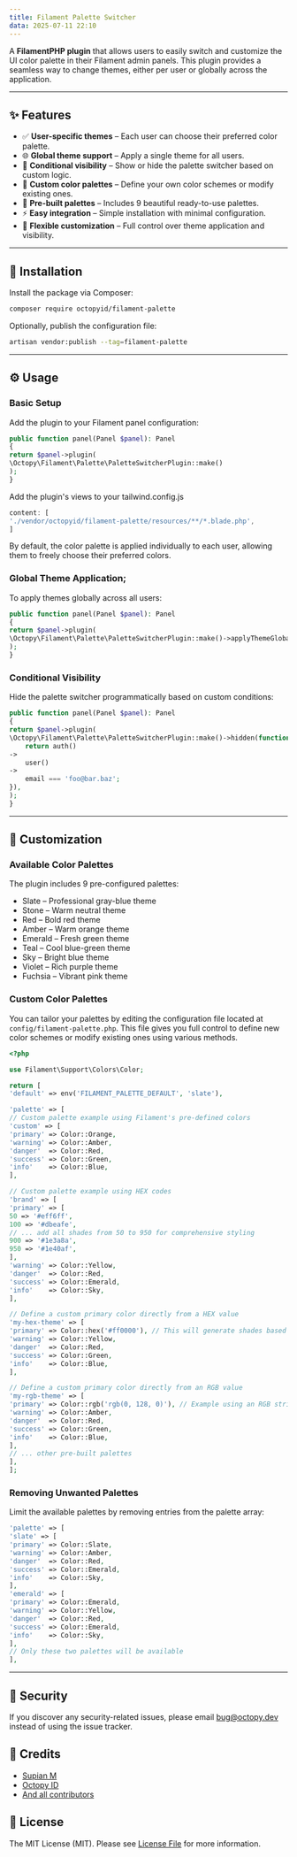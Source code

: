 ```yaml
---
title: Filament Palette Switcher
data: 2025-07-11 22:10
---
```


A **FilamentPHP plugin** that allows users to easily switch and customize the UI color palette in their Filament admin panels. This plugin provides a seamless way to change themes,
either per user or globally across the application.

---

## ✨ Features

- ✅ **User-specific themes** – Each user can choose their preferred color palette.
- 🌐 **Global theme support** – Apply a single theme for all users.
- 🧠 **Conditional visibility** – Show or hide the palette switcher based on custom logic.
- 🎨 **Custom color palettes** – Define your own color schemes or modify existing ones.
- 🌈 **Pre-built palettes** – Includes 9 beautiful ready-to-use palettes.
- ⚡ **Easy integration** – Simple installation with minimal configuration.
- 🔧 **Flexible customization** – Full control over theme application and visibility.

---

## 🚀 Installation

Install the package via Composer:

```bash
composer require octopyid/filament-palette
```

Optionally, publish the configuration file:

```bash
artisan vendor:publish --tag=filament-palette
```

---

## ⚙️ Usage

### Basic Setup

Add the plugin to your Filament panel configuration:

```php
public function panel(Panel $panel): Panel
{
return $panel->plugin(
\Octopy\Filament\Palette\PaletteSwitcherPlugin::make()
);
}
```

Add the plugin's views to your tailwind.config.js

```js
content: [
'./vendor/octopyid/filament-palette/resources/**/*.blade.php',
]
```

By default, the color palette is applied individually to each user, allowing them to freely choose their preferred colors.

### Global Theme Application;

To apply themes globally across all users:

```php
public function panel(Panel $panel): Panel
{
return $panel->plugin(
\Octopy\Filament\Palette\PaletteSwitcherPlugin::make()->applyThemeGlobally(true)
);
}
```

### Conditional Visibility

Hide the palette switcher programmatically based on custom conditions:

```php
public function panel(Panel $panel): Panel
{
return $panel->plugin(
\Octopy\Filament\Palette\PaletteSwitcherPlugin::make()->hidden(function() {
    return auth()
->
    user()
->
    email === 'foo@bar.baz';
}),
);
}
```

---

## 🎨 Customization

### Available Color Palettes

The plugin includes 9 pre-configured palettes:

- Slate – Professional gray-blue theme
- Stone – Warm neutral theme
- Red – Bold red theme
- Amber – Warm orange theme
- Emerald – Fresh green theme
- Teal – Cool blue-green theme
- Sky – Bright blue theme
- Violet – Rich purple theme
- Fuchsia – Vibrant pink theme

### Custom Color Palettes

You can tailor your palettes by editing the configuration file located at `config/filament-palette.php`. This file gives you full control to define new color schemes or modify
existing ones using various methods.

```php
<?php

use Filament\Support\Colors\Color;

return [
'default' => env('FILAMENT_PALETTE_DEFAULT', 'slate'),

'palette' => [
// Custom palette example using Filament's pre-defined colors
'custom' => [
'primary' => Color::Orange,
'warning' => Color::Amber,
'danger'  => Color::Red,
'success' => Color::Green,
'info'    => Color::Blue,
],

// Custom palette example using HEX codes
'brand' => [
'primary' => [
50 => '#eff6ff',
100 => '#dbeafe',
// ... add all shades from 50 to 950 for comprehensive styling
900 => '#1e3a8a',
950 => '#1e40af',
],
'warning' => Color::Yellow,
'danger'  => Color::Red,
'success' => Color::Emerald,
'info'    => Color::Sky,
],

// Define a custom primary color directly from a HEX value
'my-hex-theme' => [
'primary' => Color::hex('#ff0000'), // This will generate shades based on the given hex code
'warning' => Color::Yellow,
'danger'  => Color::Red,
'success' => Color::Green,
'info'    => Color::Blue,
],

// Define a custom primary color directly from an RGB value
'my-rgb-theme' => [
'primary' => Color::rgb('rgb(0, 128, 0)'), // Example using an RGB string
'warning' => Color::Amber,
'danger'  => Color::Red,
'success' => Color::Green,
'info'    => Color::Blue,
],
// ... other pre-built palettes
],
];
```

### Removing Unwanted Palettes

Limit the available palettes by removing entries from the palette array:

```php
'palette' => [
'slate' => [
'primary' => Color::Slate,
'warning' => Color::Amber,
'danger'  => Color::Red,
'success' => Color::Emerald,
'info'    => Color::Sky,
],
'emerald' => [
'primary' => Color::Emerald,
'warning' => Color::Yellow,
'danger'  => Color::Red,
'success' => Color::Emerald,
'info'    => Color::Sky,
],
// Only these two palettes will be available
],
```

---

## 🔐 Security

If you discover any security-related issues, please email [bug@octopy.dev](mailto:bug@octopy.dev) instead of using the issue tracker.

## 🙏 Credits

- [Supian M](https://github.com/SupianIDz)
- [Octopy ID](https://github.com/OctopyID)
- [And all contributors](https://github.com/OctopyID/FilamentPalette/graphs/contributors)

## 📄 License

The MIT License (MIT). Please see [License File](LICENSE) for more information.
